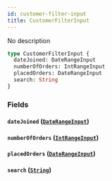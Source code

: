 ```yaml
---
id: customer-filter-input
title: CustomerFilterInput
---
```


No description

```graphql
type CustomerFilterInput {
  dateJoined: DateRangeInput
  numberOfOrders: IntRangeInput
  placedOrders: DateRangeInput
  search: String
}
```

### Fields

#### `dateJoined` ([`DateRangeInput`](/developer/api-reference/inputs/date-range-input.mdx))

#### `numberOfOrders` ([`IntRangeInput`](/developer/api-reference/inputs/int-range-input.mdx))

#### `placedOrders` ([`DateRangeInput`](/developer/api-reference/inputs/date-range-input.mdx))

#### `search` ([`String`](/developer/api-reference/scalars/string.mdx))
